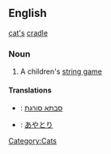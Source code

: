 ==English==
{{wikipedia}}
[[cat]][['s]] [[cradle]]
===Noun===
# A children's [[string game]]

====Translations====
*{{he}}: [[סבתא סורגת]]
*{{ja}}: [[あやとり]]
[[Category:Cats]]